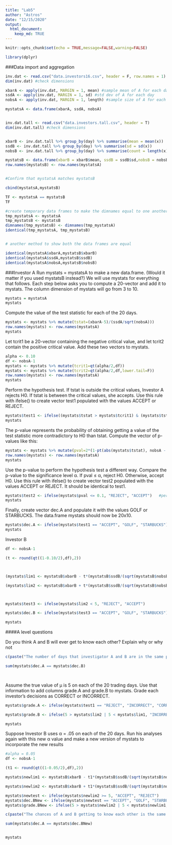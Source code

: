 ---
title: "Lab5"
author: "Astros"
date: "12/15/2020"
output: 
  html_document:
    keep_md: TRUE
---

```{r setup, include=FALSE}
knitr::opts_chunk$set(echo = TRUE,message=FALSE,warning=FALSE)

```



```{r}

library(dplyr)

```


###Data import and aggregation


```{r}

inv.dat <- read.csv("data.investors16.csv", header = F, row.names = 1)
dim(inv.dat) #check dimensions

xbarA <- apply(inv.dat, MARGIN = 1, mean) #sample mean of A for each day
ssdA <- apply(inv.dat, MARGIN = 1, sd) #std dev of A for each day
nobsA <- apply(inv.dat, MARGIN = 1, length) #sample size of A for each day

mystatsA <- data.frame(xbarA, ssdA, nobsA)


inv.dat.tall <- read.csv("data.investors.tall.csv", header = T)
dim(inv.dat.tall) #check dimensions


xbarB <- inv.dat.tall %>% group_by(day) %>% summarise(mean = mean(x))
ssdB <- inv.dat.tall %>% group_by(day) %>% summarise(sd = sd(x))
nobsB <- inv.dat.tall %>% group_by(day) %>% summarise(count = length(x))

mystatsB <- data.frame(xbarB = xbarB$mean, ssdB = ssdB$sd,nobsB = nobsB$count, row.names = xbarB$day)
row.names(mystatsB) <- row.names(mystatsA)


#Confirm that mystatsA matches mystatsB

cbind(mystatsA,mystatsB)

TF <- mystatsA == mystatsB 
TF

#create temporary data frames to make the dimnames equal to one another without affecting code further down; this is just to test that the values are the same using identical() function
tmp_mystatsA <- mystatsA
tmp_mystatsB <- mystatsB
dimnames(tmp_mystatsB) <- dimnames(tmp_mystatsA)
identical(tmp_mystatsA, tmp_mystatsB) 


# another method to show both the data frames are equal

identical(mystatsA$xbarA,mystatsB$xbarB)
identical(mystatsA$ssdA,mystatsB$ssdB)
identical(mystatsA$nobsA,mystatsB$nobsB)


```


###Investor A
Run mystats = mystatsA to make a new data.frame. (Would it matter if you used mystatsB instead?)
We will use mystats for everything that follows. Each step below asks you to compute a 20-vector and
add it to mystats. The column dimension of mystats will go from 3 to 10.



```{r}

mystats = mystatsA
mystats

```


Compute the value of the test statistic for each of the 20 days.


```{r}

mystats <- mystats %>% mutate(tstat=(xbarA-5)/(ssdA/sqrt(nobsA)))
row.names(mystats) <- row.names(mystatsA)
mystats

```


Let tcrit1 be a 20-vector containing
the negative critical value, and let tcrit2 contain the positive critical value. Add these two vectors to
mystats.


```{r}

alpha <- 0.10
df <- nobsA-1
mystats <- mystats %>% mutate(tcrit1=qt(alpha/2,df))
mystats <- mystats %>% mutate(tcrit2=qt(alpha/2,df,lower.tail=F))
row.names(mystats) <- row.names(mystatsA)
mystats


```


Perform the hypothesis test. If tstat is outside the critical values, Investor A rejects H0. If tstat is
between the critical values, she accepts. Use this rule with ifelse() to create vector test1 populated
with the values ACCEPT or REJECT.


```{r}

mystats$test1 <- ifelse((mystats$tstat > mystats$tcrit1) & (mystats$tstat < mystats$tcrit2), "ACCEPT", "REJECT") 
mystats

```


The p-value represents the probability of obtaining getting a value of the test statistic more contradictory
to H0 than tstat. Compute the vector of p-values like this:


```{r}

mystats <- mystats %>% mutate(pval=2*(1-pt(abs(mystats$tstat), nobsA - 1)))
row.names(mystats) <- row.names(mystatsA)
mystats


```


Use the p-value to perform the hypothesis test a different way. Compare the p-value to the significance
level α. If pval ≤ α, reject H0. Otherwise, accept H0. Use this rule with ifelse() to create vector
test2 populated with the values ACCEPT or REJECT. It should be identical to test1.


```{r}

mystats$test2 <- ifelse(mystats$pval <= 0.1, "REJECT", "ACCEPT")   #perform the hypothethis test using p-value
mystats 

```


 Finally, create vector dec.A and populate it with the values GOLF or STARBUCKS. The data.frame
mystats should now be 20x10.


```{r}

mystats$dec.A <- ifelse(mystats$test1 == "ACCEPT", "GOLF", "STARBUCKS")
mystats

```



Investor B


```{r}


df <- nobsA-1

(t <- round(qt((1-0.10/2),df),2))



(mystats$lim1 <- mystatsB$xbarB - t*(mystatsB$ssdB/(sqrt(mystatsB$nobsB))))

(mystats$lim2 <- mystatsB$xbarB + t*(mystatsB$ssdB/(sqrt(mystatsB$nobsB))))



mystats$test3 <- ifelse(mystats$lim2 < 5, "REJECT", "ACCEPT")

mystats$dec.B <- ifelse(mystats$test3 == "ACCEPT", "GOLF", "STARBUCKS")

mystats


```



####A level questions


Do you think A and B will ever get to know each other? Explain why or why not

```{r}

c(paste("The number of days that investigator A and B are in the same place out of 20 days is :" ))

sum(mystats$dec.A == mystats$dec.B)

  

```


Assume the true value of µ is 5 on each of the 20 trading days. Use that information to add columns
grade.A and grade.B to mystats. Grade each investor’s decisions as CORRECT or INCORRECT.

```{r}


mystats$grade.A <- ifelse(mystats$test1 == "REJECT", "INCORRECT", "CORRECT") 

mystats$grade.B <- ifelse(5 > mystats$lim2 | 5 < mystats$lim1, "INCORRECT", "CORRECT")

mystats

```


Suppose Investor B uses α = .05 on each of the 20 days. Run his analyses again with this new α value
and make a new version of mystats to incorporate the new results


```{r}

#alpha = 0.05
df <- nobsA-1

(t1 <- round(qt((1-0.05/2),df),2))

mystats$newlim1 <- mystatsB$xbarB - t1*(mystatsB$ssdB/(sqrt(mystatsB$nobsB)))

mystats$newlim2 <- mystatsB$xbarB + t1*(mystatsB$ssdB/(sqrt(mystatsB$nobsB)))

mystats$newtest <- ifelse(mystats$newlim2 >= 5, "ACCEPT", "REJECT")
mystats$dec.BNew <- ifelse(mystats$newtest == "ACCEPT", "GOLF", "STARBUCKS")
mystats$grade.BNew <- ifelse(5 > mystats$newlim2 | 5 < mystats$newlim1, "INCORRECT", "CORRECT")

c(paste("The chances of A and B getting to know each other is the same as before." ))

sum(mystats$dec.A == mystats$dec.BNew)


mystats


```





